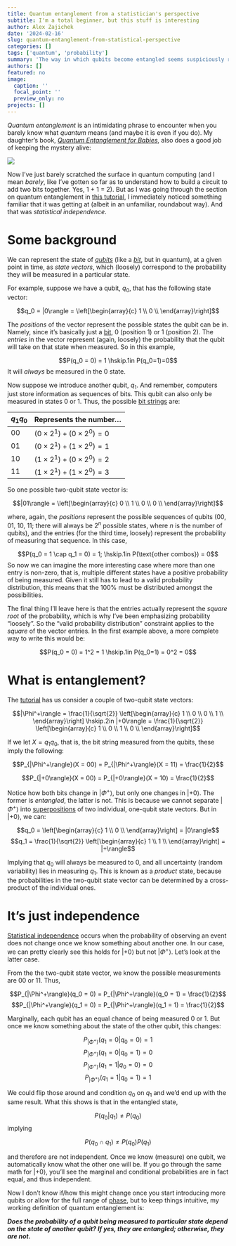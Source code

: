 ```yaml
---
title: Quantum entanglement from a statistician's perspective
subtitle: I'm a total beginner, but this stuff is interesting
author: Alex Zajichek
date: '2024-02-16'
slug: quantum-entanglement-from-statistical-perspective
categories: []
tags: ['quantum', 'probability']
summary: 'The way in which qubits become entangled seems suspiciously related to statistical independence.'
authors: []
featured: no
image:
  caption: ''
  focal_point: ''
  preview_only: no
projects: []
---
```


_Quantum entanglement_ is an intimidating phrase to encounter when you barely know what _quantum_ means (and maybe it is even if you do). My daughter's book, [_Quantum Entanglement for Babies_](https://www.amazon.com/Quantum-Entanglement-Babies-Baby-University/dp/1492656232), also does a good job of keeping the mystery alive:

![](QEPage.png)

Now I've just barely scratched the surface in quantum computing (and I mean _barely_, like I've gotten so far as to understand how to build a circuit to add two bits together. Yes, 1 + 1 = 2). But as I was going through the section on quantum entanglement in [this tutorial](https://github.com/Qiskit/textbook/tree/main/notebooks/intro), I immediately noticed something familiar that it was getting at (albeit in an unfamiliar, roundabout way). And that was _statistical independence_.

# Some background

We can represent the state of [_qubits_](https://en.wikipedia.org/wiki/Qubit) (like a [_bit_](https://en.wikipedia.org/wiki/Bit), but in quantum), at a given point in time, as _state vectors_, which (loosely) correspond to the probability they will be measured in a particular state.

For example, suppose we have a qubit, $q_0$, that has the following state vector:

$$q_0 = |0\rangle = \left[\begin{array}{c} 1 \\ 0 \\ \end{array}\right]$$

The _positions_ of the vector represent the possible states the qubit can be in. Namely, since it's basically just a [bit](https://en.wikipedia.org/wiki/Bit), 0 (position 1) or 1 (position 2). The _entries_ in the vector represent (again, loosely) the probability that the qubit will take on that state when measured. So in this example,

$$P(q_0 = 0) = 1 \hskip.1in P(q_0=1)=0$$
It will _always_ be measured in the 0 state.

Now suppose we introduce another qubit, $q_1$. And remember, computers just store information as sequences of bits. This qubit can also only be measured in states 0 or 1. Thus, the possible  [bit strings](https://en.wikipedia.org/wiki/Binary_code) are:

$q_1q_0$ | Represents the number...
-------- | ------------------------
  00     | $(0\times2^1) + (0 \times 2^0) = 0$
  01     | $(0\times2^1) + (1 \times 2^0) = 1$
  10     | $(1\times2^1) + (0 \times 2^0) = 2$
  11     | $(1\times2^1) + (1 \times 2^0) = 3$

So one possible two-qubit state vector is:

$$|01\rangle = \left[\begin{array}{c} 0 \\ 1 \\ 0 \\ 0 \\ \end{array}\right]$$

where, again, the _positions_ represent the possible sequences of qubits (00, 01, 10, 11; there will always be $2^n$ possible states, where $n$ is the number of qubits), and the entries (for the third time, loosely) represent the probability of measuring that sequence. In this case, 

$$P(q_0 = 1 \cap q_1 = 0) = 1; \hskip.1in P(\text{other combos}) = 0$$
So now we can imagine the more interesting case where more than one entry is non-zero, that is, multiple different states have a positive probability of being measured. Given it still has to lead to a valid probability distribution, this means that the 100% must be distributed amongst the possibilities.

The final thing I'll leave here is that the entries actually represent the _square root_ of the probability, which is why I've been emphasizing probability "loosely". So the "valid probability distribution" constraint applies to the _square_ of the vector entries. In the first example above, a more complete way to write this would be:

$$P(q_0 = 0) = 1^2 = 1 \hskip.1in P(q_0=1) = 0^2 = 0$$

# What is entanglement?

The [tutorial](https://github.com/Qiskit/textbook/blob/main/notebooks/intro/entangled-states.ipynb) has us consider a couple of two-qubit state vectors:

$$|\Phi^+\rangle = \frac{1}{\sqrt{2}} \left[\begin{array}{c} 1 \\ 0 \\ 0 \\ 1 \\ \end{array}\right] \hskip.2in |+0\rangle = \frac{1}{\sqrt{2}} \left[\begin{array}{c} 1 \\ 0 \\ 1 \\ 0 \\ \end{array}\right]$$

If we let $X = q_1q_0$, that is, the bit string measured from the qubits, these imply the following:

$$P_{|\Phi^+\rangle}(X = 00) = P_{|\Phi^+\rangle}(X = 11) = \frac{1}{2}$$

$$P_{|+0\rangle}(X = 00) = P_{|+0\rangle}(X = 10) = \frac{1}{2}$$

Notice how both bits change in $|\Phi^+\rangle$, but only one changes in $|+0\rangle$. The former is _entangled_, the latter is not. This is because we cannot separate $|\Phi^+\rangle$ into [superpositions](https://en.wikipedia.org/wiki/Quantum_superposition) of two individual, one-qubit state vectors. But in $|+0\rangle$, we can:

$$q_0 = \left[\begin{array}{c} 1 \\ 0 \\ \end{array}\right] = |0\rangle$$
$$q_1 = \frac{1}{\sqrt{2}} \left[\begin{array}{c} 1 \\ 1 \\ \end{array}\right] = |+\rangle$$

Implying that $q_0$ will always be measured to 0, and all uncertainty (random variability) lies in measuring $q_1$. This is known as a _product_ state, because the probabilities in the two-qubit state vector can be determined by a cross-product of the individual ones.

# It's just independence

[Statistical independence](https://en.wikipedia.org/wiki/Independence_(probability_theory)) occurs when the probability of observing an event does not change once we know something about another one. In our case, we can pretty clearly see this holds for $|+0\rangle$ but not $|\Phi^+\rangle$. Let's look at the latter case.

From the the two-qubit state vector, we know the possible measurements are 00 or 11. Thus, 

$$P_{|\Phi^+\rangle}(q_0 = 0) = P_{|\Phi^+\rangle}(q_0 = 1) = \frac{1}{2}$$
$$P_{|\Phi^+\rangle}(q_1 = 0) = P_{|\Phi^+\rangle}(q_1 = 1) = \frac{1}{2}$$

Marginally, each qubit has an equal chance of being measured 0 or 1. But once we know something about the state of the other qubit, this changes:

$$P_{|\Phi^+\rangle}(q_1 = 0|q_0 = 0) = 1$$
$$P_{|\Phi^+\rangle}(q_1 = 0|q_0 = 1) = 0$$
$$P_{|\Phi^+\rangle}(q_1 = 1|q_0 = 0) = 0$$
$$P_{|\Phi^+\rangle}(q_1 = 1|q_0 = 1) = 1$$

We could flip those around and condition $q_0$ on $q_1$ and we'd end up with the same result. What this shows is that in the entangled state,

$$P(q_0|q_1) \neq P(q_0)$$
implying

$$P(q_0 \cap q_1) \neq P(q_0)P(q_1)$$

and therefore are not independent. Once we know (measure) one qubit, we automatically know what the other one will be. If you go through the same math for $|+0\rangle$, you'll see the marginal and conditional probabilities are in fact equal, and thus independent.

Now I don't know if/how this might change once you start introducing more qubits or allow for the full range of [phase](https://github.com/Qiskit/textbook/blob/main/notebooks/intro/what-is-quantum.ipynb), but to keep things intuitive, my working definition of quantum entanglement is:

**_Does the probability of a qubit being measured to particular state depend on the state of another qubit? If yes, they are entangled; otherwise, they are not._**
